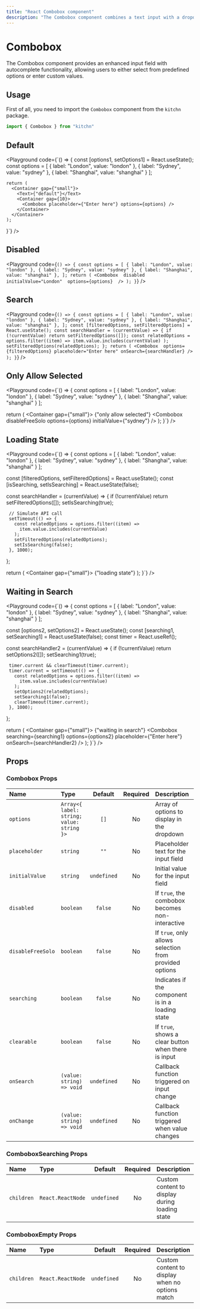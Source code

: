```yaml
---
title: "React Combobox component"
description: "The Combobox component combines a text input with a dropdown list of options, supporting search, custom rendering, and various selection modes."
---
```



# Combobox

The Combobox component provides an enhanced input field with autocomplete functionality, allowing users to either select from predefined options or enter custom values.

## Usage

First of all, you need to import the `Combobox` component from the `kitchn` package.

```js
import { Combobox } from "kitchn"
```

## Default


<Playground
  code={`() => {
    const [options1, setOptions1] = React.useState();
    const options = [
      { 
        label: "London", 
        value: "london" 
      },
      { 
        label: "Sydney", 
        value: "sydney" 
      },
      { 
        label: "Shanghai", 
        value: "shanghai" 
      }
    ];

    return (
      <Container gap={"small"}>
        <Text>{"default"}</Text>
        <Container gap={10}>
          <Combobox placeholder={"Enter here"} options={options} />
        </Container>
      </Container>
    );
  }`}
/>

## Disabled
<Playground
code={`
() => {
const options = [
{ label: "London", value: "london" },
{ label: "Sydney", value: "sydney" },
{ label: "Shanghai", value: "shanghai" },
];
return (
<Combobox 
   disabled 
   initialValue="London" 
   options={options} 
 />
);
}
`}
/>
## Search
<Playground
code={`
() => {
const options = [
{ label: "London", value: "london" },
{ label: "Sydney", value: "sydney" },
{ label: "Shanghai", value: "shanghai" },
];
const [filteredOptions, setFilteredOptions] = React.useState();
const searchHandler = (currentValue) => {
if (!currentValue) return setFilteredOptions([]);
const relatedOptions = options.filter((item) =>
item.value.includes(currentValue)
);
setFilteredOptions(relatedOptions);
};
return (
<Combobox 
   options={filteredOptions}
   placeholder="Enter here"
   onSearch={searchHandler}
 />
);
}
`}
/>

## Only Allow Selected

<Playground
 code={`() => {
   const options = [
     { 
       label: "London", 
       value: "london" 
     },
     { 
       label: "Sydney", 
       value: "sydney" 
     },
     { 
       label: "Shanghai", 
       value: "shanghai" 
     }
   ];

   return (
     <Container gap={"small"}>
       <Text>{"only allow selected"}</Text>
       <Container gap={10}>
         <Combobox 
           disableFreeSolo 
           options={options} 
           initialValue={"sydney"} 
         />
       </Container>
     </Container>
   );
 }`}
/>

## Loading State

<Playground
 code={`() => {
   const options = [
     { 
       label: "London", 
       value: "london" 
     },
     { 
       label: "Sydney", 
       value: "sydney" 
     },
     { 
       label: "Shanghai", 
       value: "shanghai" 
     }
   ];

   const [filteredOptions, setFilteredOptions] = React.useState();
   const [isSearching, setIsSearching] = React.useState(false);

   const searchHandler = (currentValue) => {
     if (!currentValue) return setFilteredOptions([]);
     setIsSearching(true);

     // Simulate API call
     setTimeout(() => {
       const relatedOptions = options.filter((item) =>
         item.value.includes(currentValue)
       );
       setFilteredOptions(relatedOptions);
       setIsSearching(false);
     }, 1000);
   };

   return (
     <Container gap={"small"}>
       <Text>{"loading state"}</Text>
       <Container gap={10}>
         <Combobox 
           searching={isSearching}
           options={filteredOptions}
           placeholder="Enter here"
           onSearch={searchHandler}
         />
       </Container>
     </Container>
   );
 }`}
/>

## Waiting in Search

<Playground
 code={`() => {
   const options = [
     { 
       label: "London", 
       value: "london" 
     },
     { 
       label: "Sydney", 
       value: "sydney" 
     },
     { 
       label: "Shanghai", 
       value: "shanghai" 
     }
   ];

   const [options2, setOptions2] = React.useState();
   const [searching1, setSearching1] = React.useState(false);
   const timer = React.useRef();

   const searchHandler2 = (currentValue) => {
     if (!currentValue) return setOptions2([]);
     setSearching1(true);

     timer.current && clearTimeout(timer.current);
     timer.current = setTimeout(() => {
       const relatedOptions = options.filter((item) =>
         item.value.includes(currentValue)
       );
       setOptions2(relatedOptions);
       setSearching1(false);
       clearTimeout(timer.current);
     }, 1000);
   };

   return (
     <Container gap={"small"}>
       <Text>{"waiting in search"}</Text>
       <Container gap={10}>
         <Combobox
           searching={searching1}
           options={options2}
           placeholder={"Enter here"}
           onSearch={searchHandler2}
         />
       </Container>
     </Container>
   );
 }`}
/>
## Props

### Combobox Props

| Name | Type | Default | Required | Description |
| :--- | :--- | :-----: | :------: | :---------- |
| `options` | `Array<{ label: string; value: string }>` | `[]` | No | Array of options to display in the dropdown |
| `placeholder` | `string` | `""` | No | Placeholder text for the input field |
| `initialValue` | `string` | `undefined` | No | Initial value for the input field |
| `disabled` | `boolean` | `false` | No | If `true`, the combobox becomes non-interactive |
| `disableFreeSolo` | `boolean` | `false` | No | If `true`, only allows selection from provided options |
| `searching` | `boolean` | `false` | No | Indicates if the component is in a loading state |
| `clearable` | `boolean` | `false` | No | If `true`, shows a clear button when there is input |
| `onSearch` | `(value: string) => void` | `undefined` | No | Callback function triggered on input change |
| `onChange` | `(value: string) => void` | `undefined` | No | Callback function triggered when value changes |

### ComboboxSearching Props

| Name | Type | Default | Required | Description |
| :--- | :--- | :-----: | :------: | :---------- |
| `children` | `React.ReactNode` | `undefined` | No | Custom content to display during loading state |

### ComboboxEmpty Props

| Name | Type | Default | Required | Description |
| :--- | :--- | :-----: | :------: | :---------- |
| `children` | `React.ReactNode` | `undefined` | No | Custom content to display when no options match |